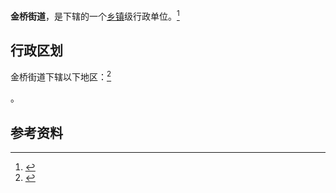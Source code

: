 {{中国乡级行政区|21/08/82/003/000}}

'''金桥街道'''，是{{PRC admin/fullname|21/08/82/003/000|3}}下辖的一个[[乡镇|乡镇]]级行政单位。<ref>{{PRC admin/ref sgc|{{PRC admin/parent|21/08/82/003/000}}}}</ref>

== 行政区划 ==

金桥街道下辖以下地区：<ref>{{PRC admin/ref sgc|21/08/82/003/000}}</ref>

{{PRC admin/children|21/08/82/003/000}}。

== 参考资料 ==

{{reflist}}

{{行政区划小作品}}
{{PRC admin/navcat|21/08/82/003/000}}